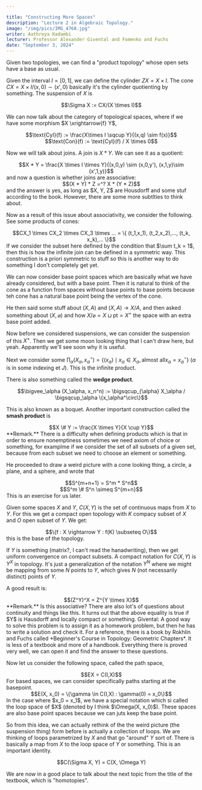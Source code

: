 ```yaml
---

title: "Constructing More Spaces"
description: "Lecture 2 in Algebraic Topology."
image: "/img/pics/IMG_4768.jpg"
writer: Aathreya Kadambi
lecturer: Professor Alexander Givental and Fomenko and Fuchs
date: "September 3, 2024"
---
```


Given two topologies, we can find a "product topology" whose open sets have a base as usual.

Given the interval $I = [0,1]$, we can define the cylinder $ZX = X \times I$. The cone $CX = X \times I / (x,0)\sim (x',0)$ basically it's the cylinder quotienting by something.
The suspension of $X$ is 
<center>$$\Sigma X := CX/(X \times I)$$</center>

We can now talk about the category of topological spaces, where if we have some morphism $X \xrightarrow{f} Y$, 
<center>$$\text{Cyl}(f) := \frac{X\times I \sqcup Y}{(x,q) \sim f(x)}$$</center>
<center>$$\text{Con}(f) := \text{Cyl}(f) / X \times 0$$</center>

Now we will talk about joins. A join is $X * Y$. We can see it as a quotient:
<center>$$X * Y = \frac{X \times I \times Y}{(x,0,y) \sim (x,0,y'), (x,1,y)\sim (x',1,y)}$$</center>
and now a question is whether joins are associative:
<center>$$(X * Y) * Z =^? X * (Y * Z)$$</center>
and the answer is yes, as long as $X, Y, Z$ are Housdorff and some stuf according to the book. However, there are some more subtlties to think about.

Now as a result of this issue about associativity, we consider the following. See some products of cones:
<center>$$CX_1 \times CX_2 \times CX_3 \times ... = \{ (t_1,x_1), (t_2,x_2),..., (t_k, x_k),... \}$$</center>
If we consider the subset here defined by the condition that $\sum t_k = 1$, then this is how the infinite join can be defined in a symmetric way. This construction is a priori symmetric to stuff so this is another way to do something I don't completely get yet.

We can now consider base point spaces which are basically what we have already considered, but with a base point. Then it is natural to think of the cone as a function from spaces without base points to base points because teh cone has a natural base point being the vertex of the cone.

He then said some stuff about $(X,A)$ and $(X,A) \rightarrow X/A$, and then asked something about $(X,\varnothing)$ and how $X/\varnothing = X \sqcup \text{pt} = X^+$ the space with an extra base point added.

Now before we considered suspensions, we can consider the suspension of this $X^+$. Then we get some moon looking thing that I can't draw here, but yeah. Apparently we'll see soon why it is useful. 

Next we consider some $\prod_\alpha (X_\alpha, x_\alpha^\circ) = \{(x_\alpha) \mid x_\alpha \in X_\alpha, \text{almost all} x_\alpha = x_\alpha^\circ\}$ ($\alpha$ is in some indexing et $J$). This is the infinite product.

There is also something called the **wedge product**.
<center>$$\bigvee_\alpha (X_\alpha, x_n^n) := \bigsqcup_{\alpha} X_\alpha / \bigsqcup_\alpha \{x_\alpha^\circ\}$$</center>

This is also known as a boquet. Another important construction called the **smash product** is
<center>$$X \# Y := \frac{X \times Y}{X \cup Y}$$</center>

<div class="remark">
**Remark.** There is a difficulty when defining products which is that in order to ensure nonemptiness sometimes we need axiom of choice or something, for examplme if we consider the set of all subsets of a given set, because from each subset we need to choose an element or something.
</div>

He proceeded to draw a weird picture with a cone looking thing, a circle, a plane, and a sphere, and wrote that
<center>$$S^{m+n+1} = S^m * S^n$$</center>
<center>$$S^m \# S^n \simeq S^{m+n}$$</center>
This is an exercise for us later.

Given some spaces $X$ and $Y$, $C(X,Y)$ is the set of continuous maps from $X$ to $Y$. For this we get a compact open topology with $K$ compacy subset of $X$ and $O$ open subset of $Y$. We get:
<center>$$\{f : X \rightarrow Y : f(K) \subseteq O\}$$</center>
this is the base of the topology.

If $Y$ is something (matrix?, I can't read the hanadwriting), then we get uniform convergence on compact subsets. A compact notation for $C(X,Y)$ is $Y^X$ in topology. It's just a generalization of the notation $Y^N$ where we might be mapping from some $N$ points to $Y$, which gives $N$ (not necessarily distinct) points of $Y$.

A good result is:
<center>$$(Z^Y)^X = Z^{Y \times X}$$</center>
<div class="remark">
**Remark.** Is this associative? There are also lot's of questions about continuity and things like this. It turns out that the above equality is true if $Y$ is Hausdorff and locally compact or something. Givental: A good way to solve this problem is to assign it as a homework problem, but then he has to write a solution and check it. For a reference, there is a book by Rokhlin and Fuchs called *Beginner's Course in Topology: Geometric Chapters*. It is less of a textbook and more of a handbook. Everything there is proved very well, we can open it and find the answer to these questions.
</div>

Now let us consider the following space, called the path space,
<center>$$EX = C(I,X)$$</center>
For based spaces, we can consider specifically paths starting at the basepoint.
<center>$$E(X, x_0) = \{\gamma \in C(I,X) : \gamma(0) = x_0\}$$</center>
In the case where $x_0 = x_1$, we have a special notation which si called the loop space of $X$ (denoted by I think $\Omega(X, x_0)$). These spaces are also base point spaces because we can juts keep the base point.

So from this idea, we can actually rethink of the the weird picture (the suspension thing) form before is actually a collection of loops. We are thinking of loops parametrized by $X$ and that go "around" $Y$ sort of. There is basically a map from $X$ to the loop space of $Y$ or something. This is an important identity.

<center>$$C(\Sigma X, Y) = C(X, \Omega Y)</center>

We are now in a good place to talk about the next topic from the title of the textbook, which is "homotopies".